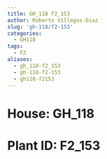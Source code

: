 ```yaml
---
title: GH_118 F2_153
author: Roberto Villegas-Diaz
slug: 'gh-118/f2-153'
categories:
  - GH118
tags:
  - F2
aliases:
  - gh_118-f2_153
  - gh-118-f2-153
  - gh118-f2153
---
```


# **House**: GH_118
# **Plant ID**: F2_153
